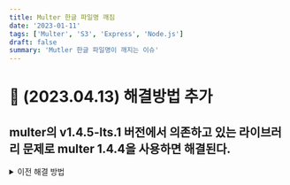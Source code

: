 ```yaml
---
title: Multer 한글 파일명 깨짐
date: '2023-01-11'
tags: ['Multer', 'S3', 'Express', 'Node.js']
draft: false
summary: 'Mutler 한글 파일명이 깨지는 이슈'
---
```


# 🔔 (2023.04.13) 해결방법 추가

## multer의 v1.4.5-lts.1 버전에서 의존하고 있는 라이브러리 문제로 multer 1.4.4을 사용하면 해결된다.

<details>
<summary>이전 해결 방법</summary>
## 이슈

`multer` 기반의 S3 파일 업로드 패키지인 `multer-s3`를 사용해 한글 파일을 업로드 파일명이 꺠지는 이슈가 발생했다.

![이미지](/static/images/multer-files.png)

### 발생상황

리액트로 만든 웹 앱에서 axios로 `multipart/form-data` 타입의 파일 업로드 요청을 보낼 경우, 파일명이 깨지는 오류 발생

### 시도

1. axios의 Content-Type 헤더 값을 multipart/form-data; charset=utf8 으로 설정해주었다. 그러나 뒤에 원인을 보면 나오지만 쓸모 없는 짓으로 판명
2. form의 _charset_ 필드를 `utf8`으로 설정
   아무런 영향이 없다.

### 왜 발생했나?

1. multer가 의존하고 있는 busboy 패키지가 파일의 기본 charset을 `latin1`으로 설정해놨다.
   > busboy는 formdata를 처리해주는 패키지다.
2. multer는 busboy의 charset을 설정할 수 있는 인터페이스를 제공하지 않는다. 즉 multer를 사용하는 앱은 charset 설정을 못한다.
3. axios는 `multipart/form-data` 요청일 경우 Content-Type을 커스텀할 수 없다. 즉, charset 지정이 안된다.

## 해결방안

다음 글을 참고하여 서버에서 직접 charset을 지정해주는 방안으로 해결했다.

> [참조](https://github.com/expressjs/multer/issues/1104)

결국은 latin1을 기본 charset으로 쓰므로 서버에서 latin1로 된 문자열을 utf8으로 변환시켜주면 된다.  
다만 염려되는 것은 클라이언트 쪽에서 charset을 지정해서 보내주면 그에 맞게 서버에서 처리하는게 더 여러 상황에 대응하기 편할거라 생각이 든다는 것이다.

### 코드

- `diskStorage`를 쓰는 경우

  ```javascript
  const storage = multer.diskStorage({
    destination: function (req, file, cb) {
      cb(null, 'uploads') // 파일이 저장되는 경로입니다.
    },
    filename: function (req, file, cb) {
      file.originalname = Buffer.from(file.originalname, 'latin1').toString('utf8')
      cb(null, file.originalname) // 저장되는 파일명
    },
  })
  ```

- `multer-s3`를 쓰는 경우

  ```javascript
  const storage = multerS3({
    // ...
    key: function (req, file, cb) {
      const now = dayjs()
      file.originalname = Buffer.from(file.originalname, 'latin1').toString('utf8')

      cb(
        null,
        /**
         * !폴더별로 최대 파일 갯수가 있음
         * => 날짜별로 폴더 분리
         *  */
        file.originalname
      )
    },
    // ...
  })
  ```

## 결론

가급적 multer 쓰지 말자. 1년 동안 문서외에 업데이트도 없고, 이슈 해결도 쌓여가는 걸 보니 제대로 관리가 안되고 있는 것 같다.

### 의문

포스트맨이 브라우저랑 동작이 다르다. 헤더에 charset을 지정하진 않았는데 서버 쪽으로 오는 파일명이 `latin1`이 아니라 `utf8`으로 온다. 헤더 값으론 웹앱에서 axios로 보내는 요청의 헤더하고 유의미한 차이는 없어보이는데 추가로 조사를 해봐야겠다.

## 2023-01-12 추가

Postman은 multipart/form-data로 보낼 떄 각 파트에 Content-Disposition 헤더에 UTF-8으로 명시해두어서 UTF-8으로 넘어오는데, axios는 설정이 안되어 있었다.

| ![이미지](/static/images/multer-files-2.png) |
| :------------------------------------------: |
|             포스트맨 요청 메시지             |

| ![이미지](/static/images/multer-files-3.png) |
| :------------------------------------------: |
|              axios 요청 메시지               |

이를 해결하기 위해선 axios로는 안되고 XMLHttpRequest API를 사용하면 가능한 것 같은데 이는 너무 저수준 API라 프론트엔드 엔지니어 분이 고통받는 방향이 될거라 생각했다. 그래서 대신에 mutler를 fork해서 미들웨어를 만들 때 charset를 인자로 주입게끔 했다.

multer의 /lib/make-middleware.js 파일 일부분이다.

밑의 코드를

```javascript
try {
  busboy = Busboy({
    headers: req.headers,
    limits: limits,
    preservePath: preservePath,
  })
} catch (err) {
  return next(err)
}
```

다음과 같이 바꿨다.

```javascript
try {
  busboy = Busboy({
    headers: req.headers,
    limits: limits,
    preservePath: preservePath,
    defParamCharset: charset, // 추가된 부분 - busboy는 defParamCharset이 없으면 바이너리 데이터를 latin1으로 인식함
  })
} catch (err) {
  return next(err)
}
```

[깃헙 레포지토리](https://github.com/jhpung/multer-utf8)

해당 작업사항은 위 레포지토리에 있다.

npm에도 올려놨다.

[npm 링크](https://www.npmjs.com/package/multer-utf8)

multer 코드가 복잡하지 않아서 참고 삼아 파일 업로드 미들웨어 라이브러리를 만들어볼까 생각이 든다. 아 그리고 이전 버전에서 해결책으로 제시한

```javascript
file.originalname = Buffer.from(file.originalname, 'latin1').toString('utf8')
```

위와 같은 임시 코드는 이제 필요없다.

</details>
